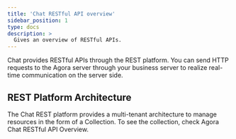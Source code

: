 ```yaml
---
title: 'Chat RESTful API overview'
sidebar_position: 1
type: docs
description: >
  Gives an overview of RESTful APIs.
---
```



Chat provides RESTful APIs through the REST platform. You can send HTTP requests to the Agora server through your business server to realize real-time communication on the server side.

## REST Platform Architecture

The Chat REST platform provides a multi-tenant architecture to manage resources in the form of a Collection. To see the collection, check <Link to="{{Global.AGORA_CHAT_POSTMAN_APIS}}/9265552/2s7ZTAtiWP#intro">Agora Chat RESTful API Overview</Link>.